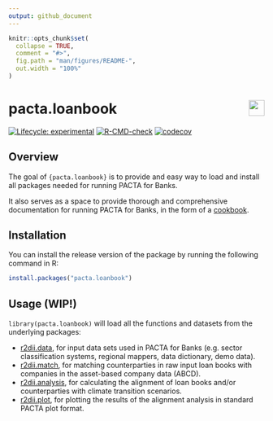 ```yaml
---
output: github_document
---
```


<!-- README.md is generated from README.Rmd. Please edit that file -->

```r
knitr::opts_chunk$set(
  collapse = TRUE,
  comment = "#>",
  fig.path = "man/figures/README-",
  out.width = "100%"
)
```

# pacta.loanbook <a href='https://rmi-pacta.github.io/pacta.loanbook/'><img src='man/figures/logo.png' align="right" height="31"/></a>

<!-- badges: start -->
[![Lifecycle: experimental](https://img.shields.io/badge/lifecycle-experimental-orange.svg)](https://lifecycle.r-lib.org/articles/stages.html#experimental)
[![R-CMD-check](https://github.com/RMI-PACTA/pacta.loanbook/actions/workflows/R-CMD-check.yaml/badge.svg)](https://github.com/RMI-PACTA/pacta.loanbook/actions/workflows/R-CMD-check.yaml)
[![codecov](https://codecov.io/gh/RMI-PACTA/pacta.loanbook/graph/badge.svg)](https://app.codecov.io/gh/RMI-PACTA/pacta.loanbook)
<!-- badges: end -->

## Overview

The goal of `{pacta.loanbook}` is to provide and easy way to load and install all
packages needed for running PACTA for Banks.

It also serves as a space to provide thorough and comprehensive documentation for
running PACTA for Banks, in the form of a [cookbook](https://rmi-pacta.github.io/pacta.loanbook/articles/cookbook_overview.html).

## Installation

You can install the release version of the package by running the following command in R:

``` r
install.packages("pacta.loanbook")
```

## Usage (WIP!)

`library(pacta.loanbook)` will load all the functions and datasets from the underlying packages:

* [r2dii.data](https://rmi-pacta.github.io/r2dii.data/), for input data sets used in PACTA for Banks (e.g. sector classification systems, regional mappers, data dictionary, demo data).
* [r2dii.match](https://rmi-pacta.github.io/r2dii.match/), for matching counterparties in raw input loan books with companies in the asset-based company data (ABCD).
* [r2dii.analysis](https://rmi-pacta.github.io/r2dii.analysis/), for calculating the alignment of loan books and/or counterparties with climate transition scenarios.
* [r2dii.plot](https://rmi-pacta.github.io/r2dii.plot/), for plotting the results of the alignment analysis in standard PACTA plot format.
